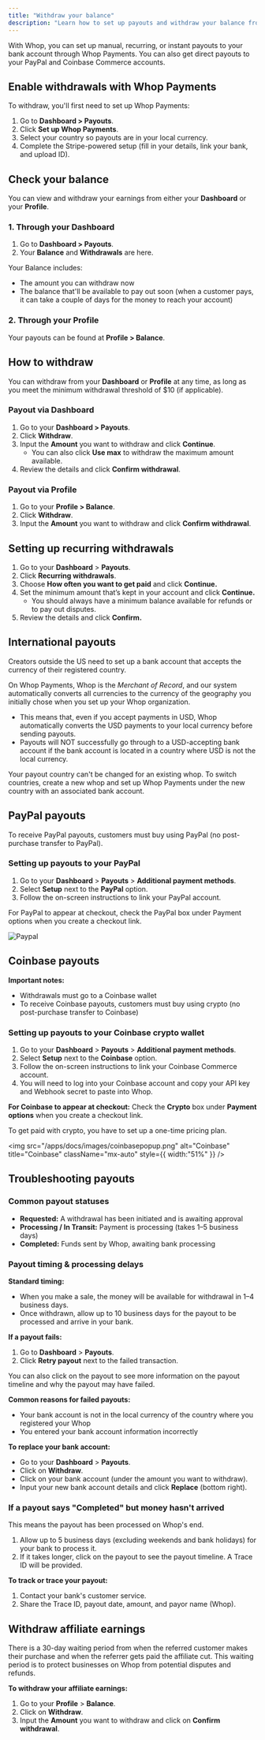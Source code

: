 ```yaml
---
title: "Withdraw your balance"
description: "Learn how to set up payouts and withdraw your balance from Whop"
---
```


With Whop, you can set up manual, recurring, or instant payouts to your bank account through Whop Payments. You can also get direct payouts to your PayPal and Coinbase Commerce accounts.

## Enable withdrawals with Whop Payments

To withdraw, you'll first need to set up Whop Payments:

1. Go to **Dashboard \> Payouts**.
2. Click **Set up Whop Payments**.
3. Select your country so payouts are in your local currency.
4. Complete the Stripe-powered setup (fill in your details, link your bank, and upload ID).

## Check your balance

You can view and withdraw your earnings from either your **Dashboard** or your **Profile**.

### 1. Through your Dashboard

1. Go to **Dashboard \> Payouts**.
2. Your **Balance** and **Withdrawals** are here.

Your Balance includes:

- The amount you can withdraw now
- The balance that'll be available to pay out soon (when a customer pays, it can take a couple of days for the money to reach your account)

### 2. Through your Profile

Your payouts can be found at **Profile \> Balance**.

## How to withdraw

You can withdraw from your **Dashboard** or **Profile** at any time, as long as you meet the minimum withdrawal threshold of \$10 (if applicable).

### Payout via Dashboard

1. Go to your **Dashboard \> Payouts**.
2. Click **Withdraw**.
3. Input the **Amount** you want to withdraw and click **Continue**.
   - You can also click **Use max** to withdraw the maximum amount available.
4. Review the details and click **Confirm withdrawal**.

### Payout via Profile

1. Go to your **Profile \> Balance**.
2. Click **Withdraw**.
3. Input the **Amount** you want to withdraw and click **Confirm withdrawal**.

## Setting up recurring withdrawals

1. Go to your **Dashboard** \> **Payouts**.
2. Click **Recurring withdrawals**.
3. Choose **How often you want to get paid** and click **Continue.**
4. Set the minimum amount that’s kept in your account and click **Continue.**
   - You should always have a minimum balance available for refunds or to pay out disputes.
5. Review the details and click **Confirm.**

## International payouts

Creators outside the US need to set up a bank account that accepts the currency of their registered country.

On Whop Payments, Whop is the _Merchant of Record_, and our system automatically converts all currencies to the currency of the geography you initially chose when you set up your Whop organization.

- This means that, even if you accept payments in USD, Whop automatically converts the USD payments to your local currency before sending payouts.
- Payouts will NOT successfully go through to a USD-accepting bank account if the bank account is located in a country where USD is not the local currency.

<Warning>
  Your payout country can't be changed for an existing whop. To switch countries, create a new whop and set up Whop Payments under the new country with an associated bank account.
</Warning>

## PayPal payouts

To receive PayPal payouts, customers must buy using PayPal (no post-purchase transfer to PayPal).

### Setting up payouts to your PayPal

1. Go to your **Dashboard** \> **Payouts** \> **Additional payment methods**.
2. Select **Setup** next to the **PayPal** option.
3. Follow the on-screen instructions to link your PayPal account.

<Tip>
  For PayPal to appear at checkout, check the PayPal box under Payment options when you create a checkout link.
</Tip>

![Paypal](/apps/docs/images/paypalpopup.png)

## Coinbase payouts

**Important notes:**

- Withdrawals must go to a Coinbase wallet
- To receive Coinbase payouts, customers must buy using crypto (no post-purchase transfer to Coinbase)

### Setting up payouts to your Coinbase crypto wallet

1. Go to your **Dashboard** \> **Payouts** \> **Additional payment methods**.
2. Select **Setup** next to the **Coinbase** option.
3. Follow the on-screen instructions to link your Coinbase Commerce account.
4. You will need to log into your Coinbase account and copy your API key and Webhook secret to paste into Whop.

**For Coinbase to appear at checkout:** Check the **Crypto** box under **Payment options** when you create a checkout link.

<Tip>
  To get paid with crypto, you have to set up a one-time pricing plan.
</Tip>

<img
  src="/apps/docs/images/coinbasepopup.png"
  alt="Coinbase"
  title="Coinbase"
  className="mx-auto"
  style={{ width:"51%" }}
/>

## Troubleshooting payouts

### Common payout statuses

- **Requested:** A withdrawal has been initiated and is awaiting approval
- **Processing / In Transit:** Payment is processing (takes 1–5 business days)
- **Completed:** Funds sent by Whop, awaiting bank processing

### Payout timing & processing delays

**Standard timing:**

- When you make a sale, the money will be available for withdrawal in 1–4 business days.
- Once withdrawn, allow up to 10 business days for the payout to be processed and arrive in your bank.

**If a payout fails:**

1. Go to **Dashboard** \> **Payouts**.
2. Click **Retry payout** next to the failed transaction.

You can also click on the payout to see more information on the payout timeline and why the payout may have failed.

**Common reasons for failed payouts:**

- Your bank account is not in the local currency of the country where you registered your Whop
- You entered your bank account information incorrectly

**To replace your bank account:**

- Go to your **Dashboard** \> **Payouts**.
- Click on **Withdraw**.
- Click on your bank account (under the amount you want to withdraw).
- Input your new bank account details and click **Replace** (bottom right).

### If a payout says "Completed" but money hasn't arrived

This means the payout has been processed on Whop's end.

1. Allow up to 5 business days (excluding weekends and bank holidays) for your bank to process it.
2. If it takes longer, click on the payout to see the payout timeline. A Trace ID will be provided.

**To track or trace your payout:**

1. Contact your bank's customer service.
2. Share the Trace ID, payout date, amount, and payor name (Whop).

## Withdraw affiliate earnings

There is a 30-day waiting period from when the referred customer makes their purchase and when the referrer gets paid the affiliate cut. This waiting period is to protect businesses on Whop from potential disputes and refunds.

**To withdraw your affiliate earnings:**

1. Go to your **Profile** \> **Balance**.
2. Click on **Withdraw**.
3. Input the **Amount** you want to withdraw and click on **Confirm withdrawal**.